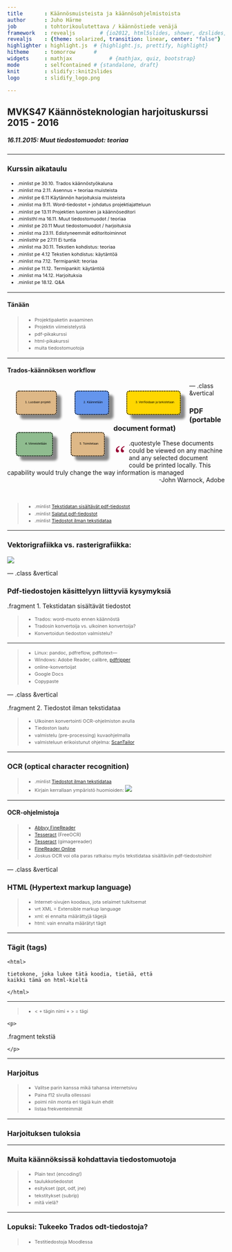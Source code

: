 ```yaml
---
title       : Käännösmuisteista ja käännösohjelmistoista
author      : Juho Härme
job         : tohtorikoulutettava / käännöstiede venäjä
framework   : revealjs        # {io2012, html5slides, shower, dzslides, ...}
revealjs    : {theme: solarized, transition: linear, center: "false"}
highlighter : highlight.js  # {highlight.js, prettify, highlight}
hitheme     : tomorrow      # 
widgets     : mathjax            # {mathjax, quiz, bootstrap}
mode        : selfcontained # {standalone, draft}
knit        : slidify::knit2slides
logo        : slidify_logo.png

---
```


<style>
.reveal h2{
    padding-bottom: 20px;
}

p { text-align: left;
}

li.fragment.visible, li {
    font-size: 78%;
    line-height: 150%;
}

li.smaller{
    font-size: 76%;
    line-height: 180%;
}

li.smaller2{
    font-size: 76%;
}

li.minlist{
font-size:69%; 
color:darkgrey;}

li.minlisthlr{font-size:69%;
color:rgb(247, 131, 131);
}

li.minlisthl{font-size:69%;}


.reveal a:not(.image) {
text-decoration:underline;
}

.coldiv {width:47%;float:left;}
.coldiv2 {float:left;width:30%;}

.rowdiv {width:100%;clear:left;}

.reveal section img { background:none; border:none; box-shadow:none; }

p.smaller {font-size:70%;}


table { 
width: 100%;
}


table tr:nth-child(2n+1) { /* background: #E8F2FF; */ background: #D5E5FD; }

.reveal table th, .reveal table td {

font-size:55%;

}

div.bubble{
float: left;
text-align: left;
border: 2px dotted black;
padding: 2em;
border-radius: 7px;
margin-left: 14px;
color:black;
}


div.bubblenob{
float: left;
width:30%;
}


div.mmbubble{
font-size:60%;
float: left;
text-align: left;
border: 2px dotted black;
padding: 1.5em;
border-radius: 7px;
margin:4%;
box-shadow: 10px 10px 5px #888888;
color:black;
}

div.bgred{background: burlywood;}
div.bgblue{background: cornflowerblue;}
div.bggreen{background: darkseagreen;}
div.bgcyan{background: gold;}

p.quotestyle{
font-size:80%;
font-style:italic;
text-align:both;
}


.firstcharacter { float: left; color: #903; font-size: 300%; line-height: 60px; padding-top: 4px; padding-right: 8px; padding-left: 3px; font-family: Georgia; }

</style>

<script src="http://ajax.googleapis.com/ajax/libs/jquery/1.9.1/jquery.min.js"></script>

## MVKS47 Käännösteknologian harjoituskurssi 2015 - 2016

##### 16.11.2015: Muut tiedostomuodot: teoriaa

--- 

### Kurssin aikataulu


- .minlist pe 30.10. Trados käännöstyökaluna
- .minlist ma 2.11.  Asennus + teoriaa muisteista
- .minlist pe 6.11 Käytännön harjoituksia muisteista
- .minlist ma 9.11. Word-tiedostot + johdatus projektiajatteluun
- .minlist pe 13.11 Projektien luominen ja käännöseditori
- .minlisthl ma 16.11. Muut tiedostomuodot / teoriaa
- .minlist pe 20.11 Muut tiedostomuodot / harjoituksia
- .minlist ma 23.11. Edistyneemmät editoritoiminnot
- .minlisthlr pe 27.11 Ei tuntia
- .minlist ma 30.11. Tekstien kohdistus: teoriaa
- .minlist pe 4.12 Tekstien kohdistus: käytäntöä
- .minlist ma 7.12. Termipankit: teoriaa
- .minlist pe 11.12. Termipankit: käytäntöä
- .minlist ma 14.12. Harjoituksia
- .minlist pe 18.12. Q&A

---

#### Tänään

>- Projektipaketin avaaminen
>- Projektin viimeistelystä
>- pdf-pikakurssi
>- html-pikakurssi
>- muita tiedostomuotoja

---


#### Trados-käännöksen workflow

<div class='mmbubble bgred fragment'>
1. Luodaan projekti
</div>

<div class='mmbubble bgblue fragment'>
2. Käännetään
</div>

<div class='mmbubble bgcyan fragment'>
3. Verifioidaan ja tarkistetaan
</div>

<div class='mmbubble bggreen fragment'>
4. Viimeistellään
</div>

<div class='mmbubble bgred fragment'>
5. Toimitetaan
</div>

--- .class &vertical

### PDF (portable document format)


.quotestyle <span class='firstcharacter' style='font-size:400%;'>"</span>These documents could be viewed on any machine and any selected document could be printed locally. This capability would truly change the way information is managed<br><span style='float:right'>-John Warnock, Adobe</span>

<br>
<br>

>- .minlist [Tekstidatan sisältävät pdf-tiedostot](textual_pdf.pdf)
>- .minlist [Salatut pdf-tiedostot](nontextual.pdf)
>- .minlist [Tiedostot ilman tekstidataa](novajagaz.pdf)

***

### Vektorigrafiikka vs. rasterigrafiikka:

![](images/vector_bitmap.svg.png)

--- .class &vertical

### Pdf-tiedostojen käsittelyyn liittyviä kysymyksiä

.fragment 1. Tekstidatan sisältävät tiedostot

>- Trados: word-muoto ennen käännöstä
>- Tradosin konvertoija vs. ulkoinen konvertoija?
>- Konvertoidun tiedoston valmistelu?


***

>- Linux: pandoc, pdfreflow, pdftotext---
>- Windows: Adobe Reader, calibre, [pdfripper](http://www.pdfpdf.com/pdfconverter.html)
>- online-konvertoijat
>- Google Docs
>- Copypaste

--- .class &vertical

.fragment 2.  Tiedostot ilman tekstidataa

>- Ulkoinen konvertointi OCR-ohjelmiston avulla
>- Tiedoston laatu
>- valmistelu (pre-processing) kuvaohjelmalla
>- valmisteluun erikoistunut ohjelma: [ScanTailor](http://scantailor.org)

***

### OCR (optical character recognition)


>- .minlist [Tiedostot ilman tekstidataa](novajagaz.pdf)
>- Kirjain kerrallaan ympäristö huomioiden: ![](images/Cyrillic_JA.png)

***

#### OCR-ohjelmistoja

>- [Abbyy FineReader](http://www.abbyy.com/finereader/)
>- [Tesseract](http://www.paperfile.net/index.html) (FreeOCR)
>- [Tesseract](http://sourceforge.net/projects/gimagereader/) (gimagereader)
>- [FineReader Online](https://finereaderonline.com/)
>- Joskus OCR voi olla paras ratkaisu myös tekstidataa sisältäviin pdf-tiedostoihin!

--- .class &vertical

### HTML (Hypertext markup language)

>- Internet-sivujen koodaus, jota selaimet tulkitsemat
>- vrt XML = Extensible markup language
>- xml: ei ennalta määrättyjä tägejä
>- html: vain ennalta määrätyt tägit

*** 

### Tägit (tags)

    <html>

    tietokone, joka lukee tätä koodia, tietää, että
    kaikki tämä on html-kieltä

    </html>


***

>- \<  + tägin nimi + \> = tägi

    <p>

.fragment tekstiä

    </p>

***

### Harjoitus

>- Valitse parin kanssa mikä tahansa internetsivu
>- Paina f12 sivulla ollessasi
>- poimi niin monta eri tägiä kuin ehdit
>- listaa frekventeimmät

***

### Harjoituksen tuloksia

---

### Muita käännöksissä kohdattavia tiedostomuotoja

>- Plain text (encoding!)
>- taulukkotiedostot
>- esitykset (ppt, odf, jne)
>- tekstitykset (subrip)
>- mitä vielä?


---

### Lopuksi: Tukeeko Trados odt-tiedostoja?

>- Testitiedostoja Moodlessa

<script>
$('ol.incremental li').addClass('fragment')//note to anyone reading this code, you may need to change to ul from ol depending on ordered vs unordered list
$('ul.incremental li').addClass('fragment')//note to anyone reading this code, you may need to change to ul from ol depending on ordered vs unordered list
</script>

